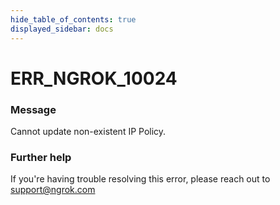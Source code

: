 ```yaml
---
hide_table_of_contents: true
displayed_sidebar: docs
---
```



# ERR_NGROK_10024

### Message

Cannot update non-existent IP Policy.

<ErrorDetails error="err_ngrok_10024" />

### Further help

If you're having trouble resolving this error, please reach out to [support@ngrok.com](mailto:support@ngrok.com?subject=Help%20with%20ERR_NGROK_10024)
